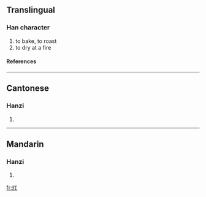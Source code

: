 ==Translingual==
===Han character===
{{Han char|rn=86|rad=火|as=03|sn=7|four=9181<sub>0</sub>|canj=火一 (FM)}}
# to bake, to roast
# to dry at a fire
====References====
{{Han ref|kx=0666.070|dkj=18867|dj=1075.120|hdz=32189.060|uh=7074|ud=28788|bh=CB5E|bd=52062}}

----
==Cantonese==
===Hanzi===
{{yue-hanzi|jyut=|y=hung4}}
# {{defn|Cantonese}}

----
==Mandarin==
===Hanzi===
{{cmn-hanzi|pin=[[hóng]] (hong2)|wg=hung<sup>2</sup>}}
# {{defn|Mandarin}}

[[fr:灴]]